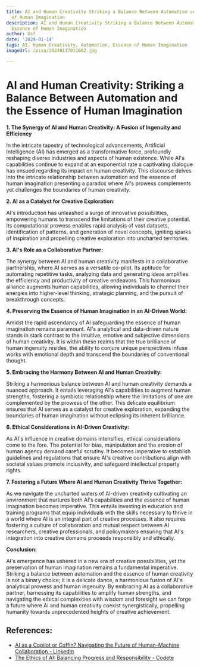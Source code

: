 ```yaml
---
title: AI and Human Creativity Striking a Balance Between Automation and the Essence
  of Human Imagination
description: AI and Human Creativity Striking a Balance Between Automation and the
  Essence of Human Imagination
author: Usf
date: '2024-01-14'
tags: AI, Human Creativity, Automation, Essence of Human Imagination
imageUrl: /pixa/20240117011602.jpg

---
```

#  AI and Human Creativity: Striking a Balance Between Automation and  the Essence of Human Imagination

**1. The Synergy of AI and Human Creativity: A Fusion  of Ingenuity and Efficiency**

In the  intricate tapestry of technological advancements,  Artificial Intelligence (AI) has emerged as  a  transformative force,  profoundly reshaping diverse industries and  aspects of human existence. While AI's capabilities continue to expand at an exponential rate a captivating dialogue has ensued regarding  its impact on human creativity. This discourse delves into the intricate relationship between automation and the essence of human  imagination presenting a paradox where AI's prowess complements yet challenges the boundaries of human  creativity.

**2. AI as a Catalyst for  Creative  Exploration:**

AI's introduction has unleashed a surge of innovative possibilities, empowering humans to transcend the limitations of their creative potential. Its computational prowess enables rapid analysis of vast datasets, identification of  patterns, and generation of novel concepts, igniting sparks of inspiration and  propelling creative  exploration into uncharted territories.

**3. AI's Role as a  Collaborative Partner:**

The synergy between AI and  human creativity  manifests in a collaborative partnership, where AI serves as a versatile co-pilot. Its aptitude for automating repetitive tasks, analyzing data and generating ideas amplifies the efficiency and  productivity of creative endeavors. This harmonious alliance augments human capabilities, allowing individuals  to channel their energies into higher-level thinking,  strategic planning, and the pursuit of breakthrough  concepts.

**4. Preserving the Essence of Human Imagination in  an AI-Driven World:**

Amidst the rapid ascendancy of AI safeguarding the essence of  human imagination remains paramount. AI's analytical and  data-driven nature stands in stark contrast to the intuitive, emotive and subjective dimensions of  human  creativity.  It is within  these realms that the true brilliance  of human  ingenuity resides, the ability to conjure unique perspectives infuse works with emotional  depth and transcend the boundaries of conventional thought.

**5. Embracing the Harmony Between AI and Human Creativity:**

Striking  a  harmonious balance between AI and human creativity demands a nuanced approach. It entails leveraging AI's capabilities to augment human strengths, fostering a symbiotic relationship where the limitations of one are complemented by the prowess of the other. This delicate equilibrium ensures that AI serves as a catalyst for creative exploration, expanding the boundaries of human  imagination  without eclipsing its inherent brilliance.

**6. Ethical Considerations in AI-Driven Creativity:**

As AI's influence in creative domains intensifies, ethical considerations come to the fore. The potential for bias, manipulation  and the erosion  of human agency demand careful scrutiny. It becomes imperative to establish  guidelines and regulations that ensure AI's creative contributions align with societal values promote inclusivity, and safeguard intellectual property rights.

**7. Fostering  a Future Where AI and  Human Creativity Thrive Together:**

As we  navigate the uncharted waters of AI-driven creativity cultivating an environment that nurtures both AI's capabilities and the essence of human imagination becomes imperative. This entails investing in education and training programs  that equip individuals with the skills necessary to  thrive in a world where AI is  an integral part of creative processes.  It also requires fostering a culture of  collaboration and mutual respect between  AI researchers, creative professionals,  and  policymakers ensuring  that  AI's integration into  creative domains proceeds responsibly and ethically.

**Conclusion:**

AI's emergence has ushered in a new era of creative possibilities, yet the preservation of human imagination remains a fundamental imperative. Striking  a balance between automation and the  essence of human creativity is not a  binary choice; it is a delicate dance, a harmonious fusion of AI's analytical prowess and human ingenuity. By embracing AI as a collaborative partner, harnessing its capabilities to amplify human  strengths, and navigating the ethical complexities with wisdom and  foresight we can forge a future where AI and human creativity coexist synergistically, propelling humanity towards unprecedented heights of creative achievement.

## References:
- [AI as a Copilot or Coffin? Navigating the Future of Human-Machine Collaboration - LinkedIn](https://www.linkedin.com/pulse/ai-copilot-coffin-navigating-future-human-machine-collaboration-9dhxf?trk=organization_guest_main-feed-card_feed-article-content)
- [The Ethics of AI: Balancing Progress and Responsibility - Codete](https://codete.com/blog/ethics-of-ai-balancing-progress-and-responsibility)
